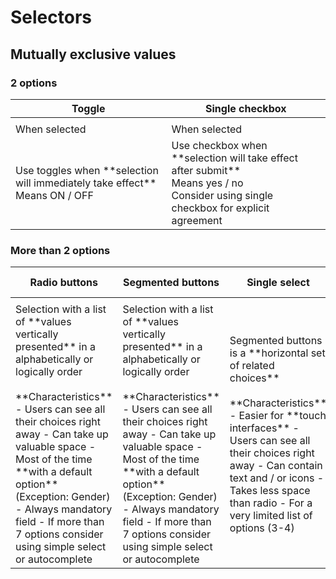 
<Meta title="Angular Components/Selectors" />
<style>
  {`
  table.table-top-align td, table th {
    vertical-align: top;
  }
`}
</style>

# Selectors

## Mutually exclusive values

### 2 options

<table class="table-top-align">
  <thead>
    <tr>
      <th>Toggle</th>
      <th>Single checkbox</th>
    </tr>
  </thead>
  <tbody>
    <tr>
      <td>
        <Canvas of={ToggleStory.Default} sourceState="none" />
      </td>
      <td>
        <Canvas of={CheckboxStory.Default} sourceState="none" />
      </td>
    </tr>
    <tr>
      <td>
        When selected
        <Canvas of={ToggleStory.Checked} sourceState="none" />
      </td>
      <td>
        When selected
        <Canvas of={CheckboxStory.Checked} sourceState="none" />
      </td>
    </tr>
    <tr>
      <td>
        Use toggles when **selection will immediately take effect** <br />
        Means ON / OFF
      </td>
      <td>
        Use checkbox when **selection will take effect after submit** <br />
        Means yes / no <br />
        Consider using single checkbox for explicit agreement
      </td>
    </tr>
  </tbody>
</table>

### More than 2 options

<table class="table-top-align">
  <thead>
    <tr>
      <th>Radio buttons</th>
      <th>Segmented buttons</th>
      <th>Single select</th>
      <th>Autocomplete selection</th>
    </tr>
  </thead>
  <tbody>
    <tr>
      <td>
        <Canvas of={RadioStory.Default} sourceState="none" />
      </td>
      <td>
         <Canvas of={SegmentedButtonStory.Default} sourceState="none" />
      </td>
       <td>
          <Canvas of={SelectStory.Default} sourceState="none" />
       </td>
       <td>
          <Canvas of={AutocompleteStory.Default} sourceState="none" />
       </td>
    </tr>
    <tr>
      <td>
        Selection with a list of **values vertically presented** in a alphabetically or logically order <br />
        <br />
        **Characteristics**
        - Users can see all their choices right away
        - Can take up valuable space
        - Most of the time **with a default option** (Exception: Gender)
        - Always mandatory field
        - If more than 7 options consider using simple select or autocomplete
      </td>
      <td>
        Selection with a list of **values vertically presented** in a alphabetically or logically order <br />
        <br />
        **Characteristics**
        - Users can see all their choices right away
        - Can take up valuable space
        - Most of the time **with a default option** (Exception: Gender)
        - Always mandatory field
        - If more than 7 options consider using simple select or autocomplete
      </td>
      <td>
        Segmented buttons is a **horizontal set of related choices** <br />
        <br />
        **Characteristics**
        - Easier for **touch interfaces**
        - Users can see all their choices right away
        - Can contain text and / or icons
        - Takes less space than radio
        - For a very limited list of options (3-4)
      </td>
      <td>
        Selection within very long list of values <br />
        <br />
        **Characteristics**
        - Autocomplete speeds up from completion by **filtering out the list while typing**
        - works well when the **user is familiar with the context** (e.g. list of cities or countries works well for everyone, a list of body areas works fine for caregivers)
      </td>
    </tr>

  </tbody>
</table>
